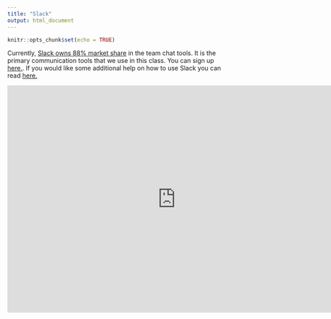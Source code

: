 ```yaml
---
title: "Slack"
output: html_document
---
```


```r
knitr::opts_chunk$set(echo = TRUE)
```

Currently, [Slack owns 88% market share](https://zapier.com/blog/slack-versus-hipchat/) in the team chat tools. It is the primary communication tools that we use in this class.  You can sign up [here.](https://byuidwv.slack.com/signup). If you would like some additional help on how to use Slack you can read [here.](https://get.slack.help/hc/en-us/articles/115004071768)

<iframe width="760" height="515" src="https://www.youtube.com/embed/7sqVXngvWbI" frameborder="0" allow="autoplay; encrypted-media" allowfullscreen></iframe>
